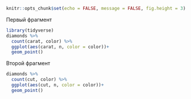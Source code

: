 ```r
knitr::opts_chunk$set(echo = FALSE, message = FALSE, fig.height = 3)
```

Первый фрагмент

```r
library(tidyverse)
diamonds %>% 
  count(carat, color) %>%
  ggplot(aes(carat, n, color = color))+
  geom_point()
```

Второй фрагмент

```r
diamonds %>% 
  count(cut, color) %>%
  ggplot(aes(cut, n, color = color))+
  geom_point()
```
